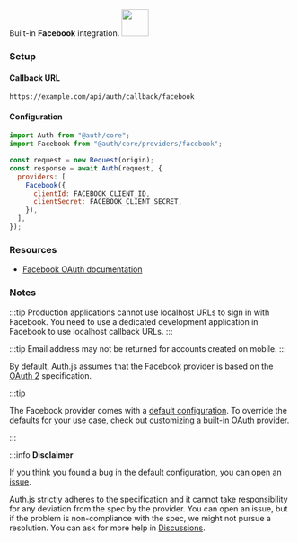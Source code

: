 <div
  style={{
    backgroundColor: "#000",
    display: "flex",
    justifyContent: "space-between",
    color: "#fff",
    padding: 16,
  }}
>
  <span>
    Built-in <b>Facebook</b> integration.
  </span>
  <a href="https://facebook.com">
    <img
      style={{ display: "block" }}
      src="/img/providers/facebook.svg"
      height="48"
      width="48"
    />
  </a>
</div>

### Setup

#### Callback URL

```
https://example.com/api/auth/callback/facebook
```

#### Configuration

```js
import Auth from "@auth/core";
import Facebook from "@auth/core/providers/facebook";

const request = new Request(origin);
const response = await Auth(request, {
  providers: [
    Facebook({
      clientId: FACEBOOK_CLIENT_ID,
      clientSecret: FACEBOOK_CLIENT_SECRET,
    }),
  ],
});
```

### Resources

- [Facebook OAuth documentation](https://developers.facebook.com/docs/facebook-login/manually-build-a-login-flow/)

### Notes

:::tip
Production applications cannot use localhost URLs to sign in with Facebook. You need to use a dedicated development application in Facebook to use localhost callback URLs.
:::

:::tip
Email address may not be returned for accounts created on mobile.
:::

By default, Auth.js assumes that the Facebook provider is
based on the [OAuth 2](https://www.rfc-editor.org/rfc/rfc6749.html) specification.

:::tip

The Facebook provider comes with a [default configuration](https://github.com/nextauthjs/next-auth/blob/main/packages/core/src/providers/facebook.ts).
To override the defaults for your use case, check out [customizing a built-in OAuth provider](https://authjs.dev/guides/providers/custom-provider#override-default-options).

:::

:::info **Disclaimer**

If you think you found a bug in the default configuration, you can [open an issue](https://authjs.dev/new/provider-issue).

Auth.js strictly adheres to the specification and it cannot take responsibility for any deviation from
the spec by the provider. You can open an issue, but if the problem is non-compliance with the spec,
we might not pursue a resolution. You can ask for more help in [Discussions](https://authjs.dev/new/github-discussions).
